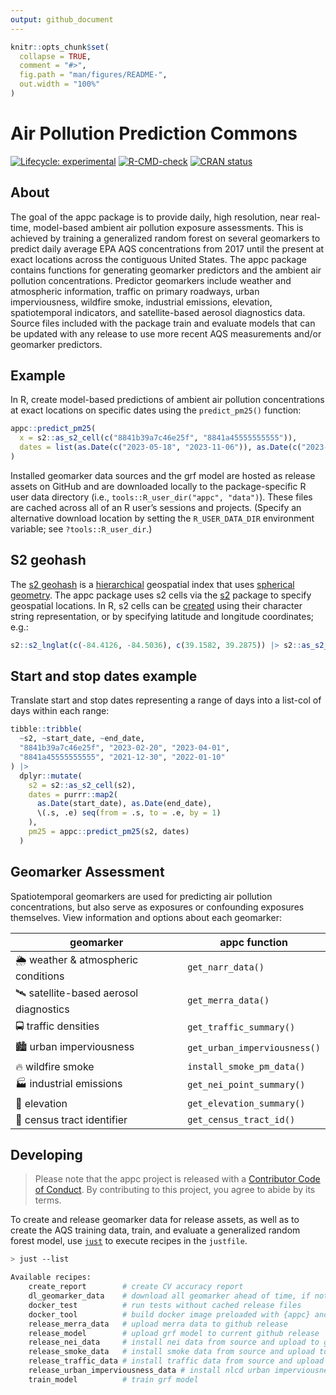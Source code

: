 ```yaml
---
output: github_document
---
```


<!-- README.md is generated from README.Rmd. Please edit that file -->

```r
knitr::opts_chunk$set(
  collapse = TRUE,
  comment = "#>",
  fig.path = "man/figures/README-",
  out.width = "100%"
)
```

# Air Pollution Prediction Commons

<!-- badges: start -->
[![Lifecycle:
experimental](https://img.shields.io/badge/lifecycle-experimental-orange.svg)](https://lifecycle.r-lib.org/articles/stages.html#experimental)
[![R-CMD-check](https://github.com/geomarker-io/appc/actions/workflows/R-CMD-check.yaml/badge.svg)](https://github.com/geomarker-io/appc/actions/workflows/R-CMD-check.yaml)
[![CRAN status](https://www.r-pkg.org/badges/version/appc)](https://CRAN.R-project.org/package=appc)
  <!-- badges: end -->

## About

The goal of the appc package is to provide daily, high resolution, near real-time, model-based ambient air pollution exposure assessments.
This is achieved by training a generalized random forest on several geomarkers to predict daily average EPA AQS concentrations from 2017 until the present at exact locations across the contiguous United States.
The appc package contains functions for generating geomarker predictors and the ambient air pollution concentrations.
Predictor geomarkers include weather and atmospheric information, traffic on primary roadways, urban imperviousness, wildfire smoke, industrial emissions, elevation, spatiotemporal indicators, and satellite-based aerosol diagnostics data.
Source files included with the package train and evaluate models that can be updated with any release to use more recent AQS measurements and/or geomarker predictors.

## Example

In R, create model-based predictions of ambient air pollution concentrations at exact locations on specific dates using the `predict_pm25()` function:

```r
appc::predict_pm25(
  x = s2::as_s2_cell(c("8841b39a7c46e25f", "8841a45555555555")),
  dates = list(as.Date(c("2023-05-18", "2023-11-06")), as.Date(c("2023-06-22", "2023-08-15")))
)
```

Installed geomarker data sources and the grf model are hosted as release assets on GitHub and are downloaded locally to the package-specific R user data
directory (i.e., `tools::R_user_dir("appc", "data")`). These files are cached across all of an R user’s sessions and projects. (Specify an alternative download location by setting the `R_USER_DATA_DIR` environment variable; see `?tools::R_user_dir`.)

## S2 geohash

The [s2 geohash](https://s2geometry.io/) is a [hierarchical](https://s2geometry.io/devguide/s2cell_hierarchy.html) geospatial index that uses [spherical geometry](https://s2geometry.io/about/overview). The appc package uses s2 cells via the [s2](https://r-spatial.github.io/s2/) package to specify geospatial locations.
In R, s2 cells can be [created](https://r-spatial.github.io/s2/reference/s2_cell.html#ref-examples) using their character string representation, or by specifying latitude and longitude coordinates; e.g.:

```r
s2::s2_lnglat(c(-84.4126, -84.5036), c(39.1582, 39.2875)) |> s2::as_s2_cell()
```

## Start and stop dates example

Translate start and stop dates representing a range of days into a list-col of days within each range:

```r
tibble::tribble(
  ~s2, ~start_date, ~end_date,
  "8841b39a7c46e25f", "2023-02-20", "2023-04-01",
  "8841a45555555555", "2021-12-30", "2022-01-10"
) |>
  dplyr::mutate(
    s2 = s2::as_s2_cell(s2),
    dates = purrr::map2(
      as.Date(start_date), as.Date(end_date),
      \(.s, .e) seq(from = .s, to = .e, by = 1)
    ),
    pm25 = appc::predict_pm25(s2, dates)
  )
```

## Geomarker Assessment

Spatiotemporal geomarkers are used for predicting air pollution concentrations, but also serve as exposures or confounding exposures themselves. View information and options about each geomarker:

| geomarker | appc function |
|-----------|---------------|
| 🌦 weather & atmospheric conditions | `get_narr_data()` |
| 🛰 satellite-based aerosol diagnostics | `get_merra_data()` |
| 🚍 traffic densities | `get_traffic_summary()` |
| 🏙 urban imperviousness | `get_urban_imperviousness()` |
| 🔥 wildfire smoke | `install_smoke_pm_data()` |
| 🏭 industrial emissions | `get_nei_point_summary()` |
| 🗻 elevation | `get_elevation_summary()` |
| 🔗 census tract identifier | `get_census_tract_id()` |

## Developing

> Please note that the appc project is released with a [Contributor Code of Conduct](http://geomarker.io/appc/CODE_OF_CONDUCT.html). By contributing to this project, you agree to abide by its terms.

To create and release geomarker data for release assets, as well as to create the AQS training data, train, and evaluate a generalized random forest model, use [`just`](https://just.systems/man/en/) to execute recipes in the `justfile`.

```sh
> just --list

Available recipes:
    create_report        # create CV accuracy report
    dl_geomarker_data    # download all geomarker ahead of time, if not already cached
    docker_test          # run tests without cached release files
    docker_tool          # build docker image preloaded with {appc} and data
    release_merra_data   # upload merra data to github release
    release_model        # upload grf model to current github release
    release_nei_data     # install nei data from source and upload to github release
    release_smoke_data   # install smoke data from source and upload to github release
    release_traffic_data # install traffic data from source and upload to github release
    release_urban_imperviousness_data # install nlcd urban imperviousness data from source and upload to github release
    train_model          # train grf model
```
